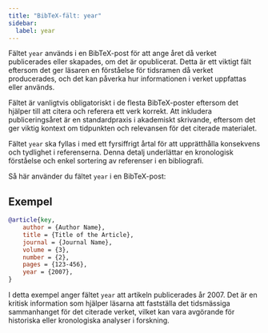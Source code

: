 ```yaml
---
title: "BibTeX-fält: year"
sidebar:
  label: year
---
```



Fältet `year` används i en BibTeX-post för att ange året då verket publicerades eller skapades, om det är opublicerat. Detta är ett viktigt fält eftersom det ger läsaren en förståelse för tidsramen då verket producerades, och det kan påverka hur informationen i verket uppfattas eller används.

<CiteDrive />

Fältet är vanligtvis obligatoriskt i de flesta BibTeX-poster eftersom det hjälper till att citera och referera ett verk korrekt. Att inkludera publiceringsåret är en standardpraxis i akademiskt skrivande, eftersom det ger viktig kontext om tidpunkten och relevansen för det citerade materialet.

Fältet `year` ska fyllas i med ett fyrsiffrigt årtal för att upprätthålla konsekvens och tydlighet i referenserna. Denna detalj underlättar en kronologisk förståelse och enkel sortering av referenser i en bibliografi.

Så här använder du fältet `year` i en BibTeX-post:

## Exempel

```bibtex
@article{key,
    author = {Author Name},
    title = {Title of the Article},
    journal = {Journal Name},
    volume = {3},
    number = {2},
    pages = {123-456},
    year = {2007},
}
```

I detta exempel anger fältet `year` att artikeln publicerades år 2007. Det är en kritisk information som hjälper läsarna att fastställa det tidsmässiga sammanhanget för det citerade verket, vilket kan vara avgörande för historiska eller kronologiska analyser i forskning.
